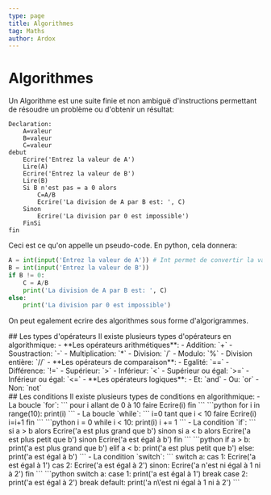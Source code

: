 ```yaml
---
type: page
title: Algorithmes
tag: Maths
author: Ardox
---
```


# Algorithmes
Un Algorithme est une suite finie et non ambiguë d'instructions permettant de résoudre un problème ou d'obtenir un résultat:
```
Declaration:
    A=valeur
    B=valeur
    C=valeur
debut
    Ecrire('Entrez la valeur de A')
    Lire(A)
    Ecrire('Entrez la valeur de B')
    Lire(B)
    Si B n'est pas = a 0 alors
        C=A/B
        Ecrire('La division de A par B est: ', C)
    Sinon
        Ecrire('La division par 0 est impossible')
    FinSi
fin
```
Ceci est ce qu'on appelle un pseudo-code. En python, cela donnera:
```python
A = int(input('Entrez la valeur de A')) # Int permet de convertir la valeur en entier.
B = int(input('Entrez la valeur de B'))
if B != 0:
    C = A/B
    print('La division de A par B est: ', C)
else:
    print('La division par 0 est impossible')
```
On peut egalement ecrire des algorithmes sous forme d'algorigrammes.
<Diagram src="/maths/algo.png" />
<br />
<div className="separator" />
## Les types d'opérateurs
Il existe plusieurs types d'opérateurs en algorithmique:
- **Les opérateurs arithmétiques**:
    - Addition: `+`
    - Soustraction: `-`
    - Multiplication: `*`
    - Division: `/`
    - Modulo: `%`
    - Division entière: `//`
- **Les opérateurs de comparaison**:
    - Egalité: `==`
    - Différence: `!=`
    - Supérieur: `>`
    - Inférieur: `<`
    - Supérieur ou égal: `>=`
    - Inférieur ou égal: `<=`
- **Les opérateurs logiques**:
    - Et: `and`
    - Ou: `or`
    - Non: `not`

<div className="separator" />
## Les conditions
Il existe plusieurs types de conditions en algorithmique:
- La boucle `for`:
```
pour i allant de 0 à 10 faire
    Ecrire(i)
fin
```
```python
for i in range(10):
    print(i)
```
- La boucle `while`:
```
i=0
tant que i < 10 faire
    Ecrire(i)
    i=i+1
fin
```
```python
i = 0
while i < 10:
    print(i)
    i += 1
```
- La condition `if`:
```
si a > b alors
    Ecrire('a est plus grand que b')
sinon si a < b alors
    Ecrire('a est plus petit que b')
sinon
    Ecrire('a est égal à b')
fin
```
```python
if a > b:
    print('a est plus grand que b')
elif a < b:
    print('a est plus petit que b')
else:
    print('a est égal à b')
```
- La condition `switch`:
```
switch a:
    cas 1: Ecrire('a est égal à 1')
    cas 2: Ecrire('a est égal à 2')
    sinon:
        Ecrire('a n'est ni égal à 1 ni à 2')
fin
```
```python
switch a:
    case 1:
        print('a est égal à 1')
        break
    case 2:
        print('a est égal à 2')
        break
    default:
        print('a n\'est ni égal à 1 ni à 2')
```
<div className="separator" />